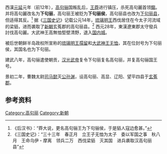 西漢[[元延|元延]]元年（前12年），[[高句骊|高句骊]]国叛乱后，[[王莽|王莽]]进行镇压，杀死高句麗首领[[騶_(高句麗)|騶]]。并将高句麗改名为'''下句丽'''，高句丽王被贬为'''下句丽侯'''，高句丽县也改为[[下句丽县|下句丽县]]，但适得其反。<ref>《后汉书》：“莽大说，更名高句骊王为下句骊侯，于是貊人寇边愈甚。”</ref> 据《[[三国史记|三国史记]]》记载公元14年，[[琉璃明王|琉璃明王]]西伐居住在今太子河流域的梁貊，进而袭取了[[新朝|新朝]]玄菟郡的高句丽县。<ref>《三国史记》：“三十三年　春正月　立王子无恤为太子　委以军国之事　秋八月　王命乌伊・摩离　领兵二万　西伐梁貊　灭其国　进兵袭取汉高句丽县”</ref>
西元28年，東漢遼東郡太守發兵討伐高句麗。大武神王高無恤堅壁清野，退入[[国内城|国内城]]。

被后世朝鲜半岛政权所宣称的[[琉璃明王|琉璃明王]][[孺留|孺留]]和[[大武神王|大武神王]][[无恤|无恤]]，其在位封号为下句丽侯，其国名也为下句丽。

建武八年，高句骊遣使朝贡，[[汉光武帝|汉光武帝]]复令下句丽复名高句丽，并复高句骊国王号。

景初二年，曹魏太尉[[司马懿|司马懿]]灭[[公孙渊|公孙渊]]，设高句丽、高显、辽阳、望平四县于[[玄菟郡|玄菟郡]]。

== 参考资料 ==
{{reflist}}

{{汉朝人小作品}}
{{朝鲜人小作品}}

[[Category:高句丽|Category:高句丽]]
[[Category:新朝|Category:新朝]]